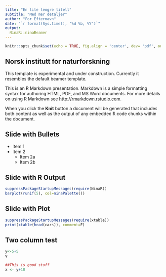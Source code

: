 ```yaml
---
title: "En lite lengre titell"
subtitle: "Med mer detaljer"
author: "For Efternavn"
date: "`r format(Sys.time(), '%d %b, %Y')`"
output:
  NinaR::ninaBeamer
---
```


```r
knitr::opts_chunk$set(echo = TRUE, fig.align = 'center', dev= 'pdf', out.width = '0.8\\linewidth', out.height = '2in')
```

## Norsk institutt for naturforskning

This template is experimental and under construction. Currently it resembles the default beamer template.

This is an R Markdown presentation. Markdown is a simple formatting syntax for authoring HTML, PDF, and MS Word documents. For more details on using R Markdown see <http://rmarkdown.rstudio.com>.

When you click the **Knit** button a document will be generated that includes both content as well as the output of any embedded R code chunks within the document.

## Slide with Bullets

- Item 1
- Item 2
    - Item 2a
    - Item 2b

## Slide with R Output

```r
suppressPackageStartupMessages(require(NinaR))
barplot(runif(5), col=ninaPalette())
```

## Slide with Plot

```r
suppressPackageStartupMessages(require(xtable))
print(xtable(head(cars)), comment=F)
```

## Two column test

\columnsbegin
\column{.5\textwidth}

```r
y<-5+5
y
```

\column{.5\textwidth}


```r
##This is good stuff
x <- y+10
```

\columnsend
